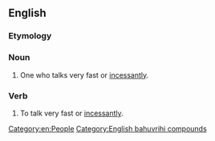 {{also|motor mouth}}
==English==

===Etymology===
{{compound|en|motor|mouth}}

===Noun===
{{en-noun}}

# {{lb|en|informal}} One who talks very fast or [[incessantly]].

===Verb===
{{en-verb}}

# {{lb|en|intransitive|informal}} To talk very fast or [[incessantly]].

[[Category:en:People]]
[[Category:English bahuvrihi compounds]]